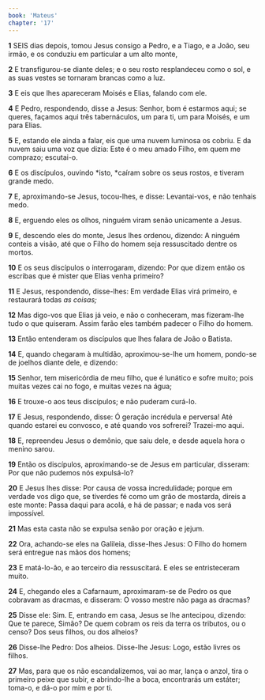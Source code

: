 ```yaml
---
book: 'Mateus'
chapter: '17'
---
```


**1** SEIS dias depois, tomou Jesus consigo a Pedro, e a Tiago, e a João, seu irmão, e os conduziu em particular a um alto monte,

**2** E transfigurou-se diante deles; e o seu rosto resplandeceu como o sol, e as suas vestes se tornaram brancas como a luz.

**3** E eis que lhes apareceram Moisés e Elias, falando com ele.

**4** E Pedro, respondendo, disse a Jesus: Senhor, bom é estarmos aqui; se queres, façamos aqui três tabernáculos, um para ti, um para Moisés, e um para Elias.

**5** E, estando ele ainda a falar, eis que uma nuvem luminosa os cobriu. E da nuvem saiu uma voz que dizia: Este é o meu amado Filho, em quem me comprazo; escutai-o.

**6** E os discípulos, ouvindo *isto, *caíram sobre os seus rostos, e tiveram grande medo.

**7** E, aproximando-se Jesus, tocou-lhes, e disse: Levantai-vos, e não tenhais medo.

**8** E, erguendo eles os olhos, ninguém viram senão unicamente a Jesus.

**9** E, descendo eles do monte, Jesus lhes ordenou, dizendo: A ninguém conteis a visão, até que o Filho do homem seja ressuscitado dentre os mortos.

**10** E os seus discípulos o interrogaram, dizendo: Por que dizem então os escribas que é mister que Elias venha primeiro?

**11** E Jesus, respondendo, disse-lhes: Em verdade Elias virá primeiro, e restaurará todas _as coisas;_

**12** Mas digo-vos que Elias já veio, e não o conheceram, mas fizeram-lhe tudo o que quiseram. Assim farão eles também padecer o Filho do homem.

**13** Então entenderam os discípulos que lhes falara de João o Batista.

**14** E, quando chegaram à multidão, aproximou-se-lhe um homem, pondo-se de joelhos diante dele, e dizendo:

**15** Senhor, tem misericórdia de meu filho, que é lunático e sofre muito; pois muitas vezes cai no fogo, e muitas vezes na água;

**16** E trouxe-o aos teus discípulos; e não puderam curá-lo.

**17** E Jesus, respondendo, disse: Ó geração incrédula e perversa! Até quando estarei eu convosco, e até quando vos sofrerei? Trazei-mo aqui.

**18** E, repreendeu Jesus o demônio, que saiu dele, e desde aquela hora o menino sarou.

**19** Então os discípulos, aproximando-se de Jesus em particular, disseram: Por que não pudemos nós expulsá-lo?

**20** E Jesus lhes disse: Por causa de vossa incredulidade; porque em verdade vos digo que, se tiverdes fé como um grão de mostarda, direis a este monte: Passa daqui para acolá, e há de passar; e nada vos será impossível.

**21** Mas esta casta não se expulsa senão por oração e jejum.

**22** Ora, achando-se eles na Galileia, disse-lhes Jesus: O Filho do homem será entregue nas mãos dos homens;

**23** E matá-lo-ão, e ao terceiro dia ressuscitará. E eles se entristeceram muito.

**24** E, chegando eles a Cafarnaum, aproximaram-se de Pedro os que cobravam as dracmas, e disseram: O vosso mestre não paga as dracmas?

**25** Disse ele: Sim. E, entrando em casa, Jesus se lhe antecipou, dizendo: Que te parece, Simão? De quem cobram os reis da terra os tributos, ou o censo? Dos seus filhos, ou dos alheios?

**26** Disse-lhe Pedro: Dos alheios. Disse-lhe Jesus: Logo, estão livres os filhos.

**27** Mas, para que os não escandalizemos, vai ao mar, lança o anzol, tira o primeiro peixe que subir, e abrindo-lhe a boca, encontrarás um estáter; toma-o, e dá-o por mim e por ti.
